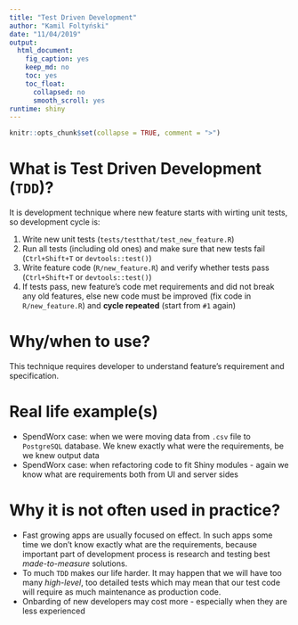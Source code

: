 ```yaml
---
title: "Test Driven Development"
author: "Kamil Foltyński"
date: "11/04/2019"
output:
  html_document:
    fig_caption: yes
    keep_md: no
    toc: yes
    toc_float:
      collapsed: no
      smooth_scroll: yes
runtime: shiny
---
```


```r
knitr::opts_chunk$set(collapse = TRUE, comment = ">")
```

# What is Test Driven Development (`TDD`)?

It is development technique where new feature starts with wirting unit tests, so development cycle is:

1. Write new unit tests (`tests/testthat/test_new_feature.R`)
2. Run all tests (including old ones) and make sure that new tests fail (`Ctrl+Shift+T` or `devtools::test()`)
3. Write feature code (`R/new_feature.R`) and verify whether tests pass (`Ctrl+Shift+T` or `devtools::test()`)
4. If tests pass, new feature's code met requirements and did not break any old features,
else new code must be improved (fix code in `R/new_feature.R`) and **cycle repeated** (start from `#1` again)

# Why/when to use?

This technique requires developer to understand feature's requirement and specification.

# Real life example(s)

* SpendWorx case: when we were moving data from `.csv` file to `PostgreSQL` database. 
We knew exactly what were the requirements, be we knew output data
* SpendWorx case: when refactoring code to fit Shiny modules - again we know what are requirements 
both from UI and server sides

# Why it is not often used in practice?

* Fast growing apps are usually focused on effect. In such apps some time we don't know exactly what are the requirements,
because important part of development process is research and testing best _made-to-measure_ solutions. 
* To much `TDD` makes our life harder. It may happen that we will have too many _high-level_, too detailed tests which
may mean that our test code will require as much maintenance as production code.
* Onbarding of new developers may cost more - especially when they are less experienced

